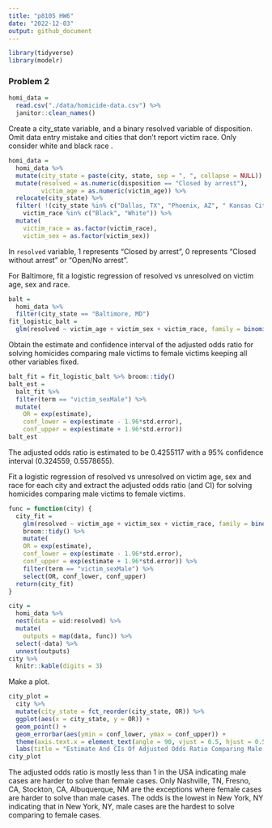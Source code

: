 ```yaml
---
title: "p8105 HW6"
date: "2022-12-03"
output: github_document
---
```


```r
library(tidyverse)
library(modelr)
```

### Problem 2

```r
homi_data = 
  read.csv("./data/homicide-data.csv") %>%
  janitor::clean_names()
```

Create a city_state variable, and a binary resolved variable of disposition. Omit data entry mistake and cities that don’t report victim race. Only consider white and black race
.
```r
homi_data = 
  homi_data %>% 
  mutate(city_state = paste(city, state, sep = ", ", collapse = NULL)) %>%
  mutate(resolved = as.numeric(disposition == "Closed by arrest"),
         victim_age = as.numeric(victim_age)) %>%
  relocate(city_state) %>% 
  filter( !(city_state %in% c("Dallas, TX", "Phoenix, AZ", " Kansas City, MO", "Tulsa, AL")),
    victim_race %in% c("Black", "White")) %>% 
  mutate(
    victim_race = as.factor(victim_race),
    victim_sex = as.factor(victim_sex))
```

In `resolved` variable, 1 represents "Closed by arrest", 0 represents "Closed without arrest" or "Open/No arrest".

For Baltimore, fit a logistic regression of resolved vs unresolved on victim age, sex and race.

```r
balt =
  homi_data %>%
  filter(city_state == "Baltimore, MD")
fit_logistic_balt = 
  glm(resolved ~ victim_age + victim_sex + victim_race, family = binomial(), data = balt) 
```

Obtain the estimate and confidence interval of the adjusted odds ratio for solving homicides comparing male victims to female victims keeping all other variables fixed.

```r
balt_fit = fit_logistic_balt %>% broom::tidy() 
balt_est = 
  balt_fit %>% 
  filter(term == "victim_sexMale") %>% 
  mutate(
    OR = exp(estimate),
    conf_lower = exp(estimate - 1.96*std.error),
    conf_upper = exp(estimate + 1.96*std.error))
balt_est
```

The adjusted odds ratio is estimated to be 0.4255117 with a 95% confidence interval (0.324559, 0.5578655).

Fit a logistic regression of resolved vs unresolved on victim age, sex and race for each city and extract the adjusted odds ratio (and CI) for solving homicides comparing male victims to female victims.

```r
func = function(city) {
  city_fit = 
    glm(resolved ~ victim_age + victim_sex + victim_race, family = binomial(), data = city) %>%
    broom::tidy() %>% 
    mutate(
    OR = exp(estimate),
    conf_lower = exp(estimate - 1.96*std.error),
    conf_upper = exp(estimate + 1.96*std.error)) %>%
    filter(term == "victim_sexMale") %>%
    select(OR, conf_lower, conf_upper)
  return(city_fit)
}
```

```r
city = 
  homi_data %>%
  nest(data = uid:resolved) %>%
  mutate(
    outputs = map(data, func)) %>%
  select(-data) %>%
  unnest(outputs)
city %>%
  knitr::kable(digits = 3)
```

Make a plot.

```r
city_plot = 
  city %>% 
  mutate(city_state = fct_reorder(city_state, OR)) %>%
  ggplot(aes(x = city_state, y = OR)) +
  geom_point() +
  geom_errorbar(aes(ymin = conf_lower, ymax = conf_upper)) +
  theme(axis.text.x = element_text(angle = 90, vjust = 0.5, hjust = 0.5)) +
  labs(title = "Estimate And CIs Of Adjusted Odds Ratio Comparing Male Victims To Female", x = "City, State", y = "Estimate / CI for solving homicides")
city_plot
```

The adjusted odds ratio is mostly less than 1 in the USA indicating male cases are harder to solve than female cases. Only Nashville, TN, Fresno, CA, Stockton, CA, Albuquerque, NM are the exceptions where female cases are harder to solve than male cases. The odds is the lowest in New York, NY indicating that in New York, NY, male cases are the hardest to solve comparing to female cases.